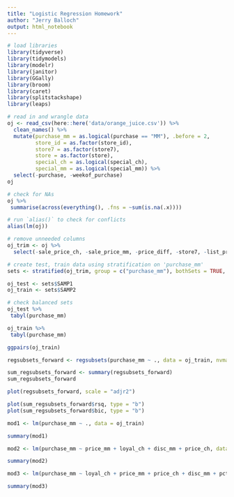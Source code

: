```yaml
---
title: "Logistic Regression Homework"
author: "Jerry Balloch"
output: html_notebook
---
```


```r
# load libraries
library(tidyverse)
library(tidymodels)
library(modelr)
library(janitor)
library(GGally)
library(broom)
library(caret)
library(splitstackshape)
library(leaps)

```

```r
# read in and wrangle data
oj <- read_csv(here::here('data/orange_juice.csv')) %>% 
  clean_names() %>% 
  mutate(purchase_mm = as.logical(purchase == "MM"), .before = 2,
         store_id = as.factor(store_id), 
         store7 = as.factor(store7),
         store = as.factor(store),
         special_ch = as.logical(special_ch),
         special_mm = as.logical(special_mm)) %>% 
  select(-purchase, -weekof_purchase)
oj

# check for NAs
oj %>% 
 summarise(across(everything(), .fns = ~sum(is.na(.x))))
```

```r
# run `alias()` to check for conflicts
alias(lm(oj))

# remove unneeded columns
oj_trim <- oj %>% 
  select(-sale_price_ch, -sale_price_mm, -price_diff, -store7, -list_price_diff)
```



```r
# create test, train data using stratification on 'purchase_mm'
sets <- stratified(oj_trim, group = c("purchase_mm"), bothSets = TRUE, size = 0.2)

oj_test <- sets$SAMP1
oj_train <- sets$SAMP2

# check balanced sets
oj_test %>%
 tabyl(purchase_mm)

oj_train %>%
 tabyl(purchase_mm)
```


```r
ggpairs(oj_train)
```

```r
regsubsets_forward <- regsubsets(purchase_mm ~ ., data = oj_train, nvmax = 8, method = "forward")

sum_regsubsets_forward <- summary(regsubsets_forward)
sum_regsubsets_forward
```

```r
plot(regsubsets_forward, scale = "adjr2")

```
```r
plot(sum_regsubsets_forward$rsq, type = "b")
plot(sum_regsubsets_forward$bic, type = "b")

```

```r
mod1 <- lm(purchase_mm ~ ., data = oj_train)

summary(mod1)
```

```r
mod2 <- lm(purchase_mm ~ price_mm + loyal_ch + disc_mm + price_ch, data = oj_train)

summary(mod2)
```

```r
mod3 <- lm(purchase_mm ~ loyal_ch + price_mm + price_ch + disc_mm + pct_disc_ch, data = oj_train)

summary(mod3)
```

